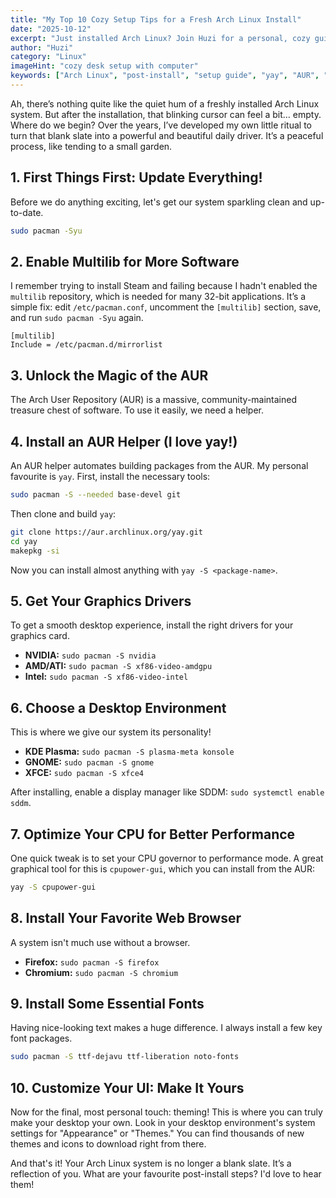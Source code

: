 ```yaml
---
title: "My Top 10 Cozy Setup Tips for a Fresh Arch Linux Install"
date: "2025-10-12"
excerpt: "Just installed Arch Linux? Join Huzi for a personal, cozy guide to the top 10 essential setup steps. From the AUR and drivers to themes and performance, let's make your system feel like home."
author: "Huzi"
category: "Linux"
imageHint: "cozy desk setup with computer"
keywords: ["Arch Linux", "post-install", "setup guide", "yay", "AUR", "Linux customization", "Linux tips", "Huzi"]
---
```


Ah, there’s nothing quite like the quiet hum of a freshly installed Arch Linux system. But after the installation, that blinking cursor can feel a bit… empty. Where do we begin? Over the years, I’ve developed my own little ritual to turn that blank slate into a powerful and beautiful daily driver. It’s a peaceful process, like tending to a small garden.

## 1. First Things First: Update Everything!
Before we do anything exciting, let's get our system sparkling clean and up-to-date.
```bash
sudo pacman -Syu
```

## 2. Enable Multilib for More Software
I remember trying to install Steam and failing because I hadn't enabled the `multilib` repository, which is needed for many 32-bit applications. It’s a simple fix: edit `/etc/pacman.conf`, uncomment the `[multilib]` section, save, and run `sudo pacman -Syu` again.
```
[multilib]
Include = /etc/pacman.d/mirrorlist
```

## 3. Unlock the Magic of the AUR
The Arch User Repository (AUR) is a massive, community-maintained treasure chest of software. To use it easily, we need a helper.

## 4. Install an AUR Helper (I love yay!)
An AUR helper automates building packages from the AUR. My personal favourite is `yay`. First, install the necessary tools:
```bash
sudo pacman -S --needed base-devel git
```
Then clone and build `yay`:
```bash
git clone https://aur.archlinux.org/yay.git
cd yay
makepkg -si
```
Now you can install almost anything with `yay -S <package-name>`.

## 5. Get Your Graphics Drivers
To get a smooth desktop experience, install the right drivers for your graphics card.
-   **NVIDIA:** `sudo pacman -S nvidia`
-   **AMD/ATI:** `sudo pacman -S xf86-video-amdgpu`
-   **Intel:** `sudo pacman -S xf86-video-intel`

## 6. Choose a Desktop Environment
This is where we give our system its personality!
-   **KDE Plasma:** `sudo pacman -S plasma-meta konsole`
-   **GNOME:** `sudo pacman -S gnome`
-   **XFCE:** `sudo pacman -S xfce4`

After installing, enable a display manager like SDDM: `sudo systemctl enable sddm`.

## 7. Optimize Your CPU for Better Performance
One quick tweak is to set your CPU governor to performance mode. A great graphical tool for this is `cpupower-gui`, which you can install from the AUR:
```bash
yay -S cpupower-gui
```

## 8. Install Your Favorite Web Browser
A system isn't much use without a browser.
-   **Firefox:** `sudo pacman -S firefox`
-   **Chromium:** `sudo pacman -S chromium`

## 9. Install Some Essential Fonts
Having nice-looking text makes a huge difference. I always install a few key font packages.
```bash
sudo pacman -S ttf-dejavu ttf-liberation noto-fonts
```

## 10. Customize Your UI: Make It Yours
Now for the final, most personal touch: theming! This is where you can truly make your desktop your own. Look in your desktop environment's system settings for "Appearance" or "Themes." You can find thousands of new themes and icons to download right from there.

And that's it! Your Arch Linux system is no longer a blank slate. It’s a reflection of you. What are your favourite post-install steps? I'd love to hear them!
